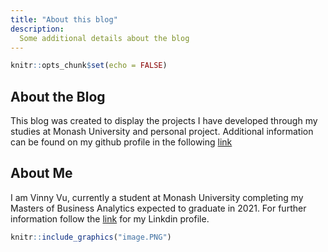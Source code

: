 ```yaml
---
title: "About this blog"
description:
  Some additional details about the blog
---
```


```r
knitr::opts_chunk$set(echo = FALSE)
```


## About the Blog 

This blog was created to display the projects I have developed through my studies at Monash University and personal project. Additional information can be found on my github profile in the following [link](https://github.com/vvuu0009?tab=repositories)

## About Me 

I am Vinny Vu, currently a student at Monash University completing my Masters of Business Analytics expected to graduate in 2021. For further information follow the [link](https://www.linkedin.com/in/vinny-vu-809bb1139/) for my Linkdin profile.  

```r
knitr::include_graphics("image.PNG")
```